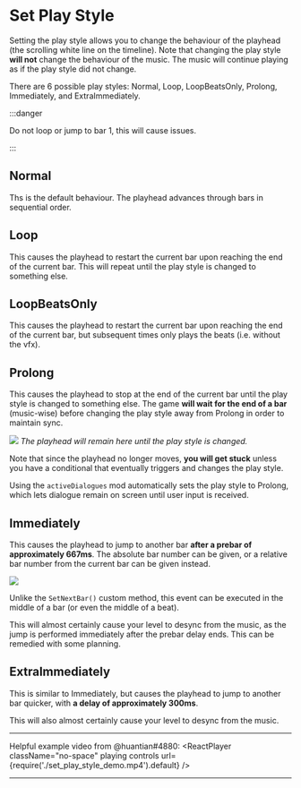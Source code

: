 
# Set Play Style
Setting the play style allows you to change the behaviour of the playhead (the scrolling white line on the timeline). Note that changing the play style **will not** change the behaviour of the music. The music will continue playing as if the play style did not change. 

There are 6 possible play styles: Normal, Loop, LoopBeatsOnly, Prolong, Immediately, and ExtraImmediately.

:::danger

Do not loop or jump to bar 1, this will cause issues.

:::

## Normal

Ths is the default behaviour. The playhead advances through bars in sequential order.

## Loop
This causes the playhead to restart the current bar upon reaching the end of the current bar. This will repeat until the play style is changed to something else.

## LoopBeatsOnly
This causes the playhead to restart the current bar upon reaching the end of the current bar, but subsequent times only plays the beats (i.e. without the vfx).

## Prolong
This causes the playhead to stop at the end of the current bar until the play style is changed to something else. The game **will wait for the end of a bar** (music-wise) before changing the play style away from Prolong in order to maintain sync.

![](https://i.imgur.com/61rKfMT.png)
*The playhead will remain here until the play style is changed.*

Note that since the playhead no longer moves, **you will get stuck** unless you have a conditional that eventually triggers and changes the play style.

Using the `activeDialogues` mod automatically sets the play style to Prolong, which lets dialogue remain on screen until user input is received.

## Immediately
This causes the playhead to jump to another bar **after a prebar of approximately 667ms**. The absolute bar number can be given, or a relative bar number from the current bar can be given instead.

![](https://i.imgur.com/ij7uQ1d.png)

Unlike the `SetNextBar()` custom method, this event can be executed in the middle of a bar (or even the middle of a beat).

This will almost certainly cause your level to desync from the music, as the jump is performed immediately after the prebar delay ends. This can be remedied with some planning.


## ExtraImmediately
This is similar to Immediately, but causes the playhead to jump to another bar quicker, with **a delay of approximately 300ms**.

This will also almost certainly cause your level to desync from the music.

----

Helpful example video from @huantian#4880:
<ReactPlayer className="no-space" playing controls url={require('./set_play_style_demo.mp4').default} />

----
